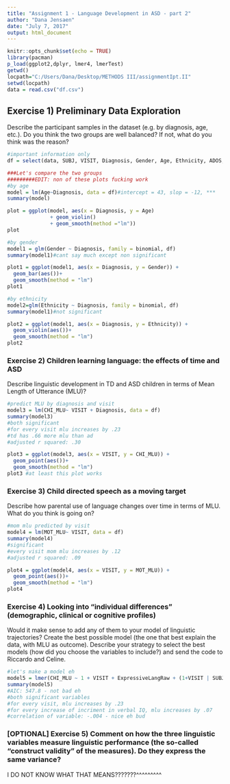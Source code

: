 ```yaml
---
title: "Assignment 1 - Language Development in ASD - part 2"
author: "Dana Jensaen"
date: "July 7, 2017"
output: html_document
---
```


```r
knitr::opts_chunk$set(echo = TRUE)
library(pacman)
p_load(ggplot2,dplyr, lmer4, lmerTest)
getwd()
locpath="C:/Users/Dana/Desktop/METHODS III/assignmentIpt.II"
setwd(locpath)
data = read.csv("df.csv")

```
## Exercise 1) Preliminary Data Exploration

Describe the participant samples in the dataset (e.g. by diagnosis, age, etc.). Do you think the two groups are well balanced? If not, what do you think was the reason?
```r
#important information only
df = select(data, SUBJ, VISIT, Diagnosis, Gender, Age, Ethnicity, ADOS, MullenRaw, ExpressiveLangRaw, CHI_MLU, types_CHI, tokens_CHI, MOT_MLU)

###Let's compare the two groups
#########EDIT: non of these plots fucking work
#by age
model = lm(Age~Diagnosis, data = df)#intercept = 43, slop = -12, ***
summary(model)

plot = ggplot(model, aes(x = Diagnosis, y = Age) 
              + geom_violin()
              + geom_smooth(method ="lm"))
plot

#by gender
model1 = glm(Gender ~ Diagnosis, family = binomial, df)
summary(model1)#cant say much except non significant

plot1 = ggplot(model1, aes(x = Diagnosis, y = Gender)) + 
  geom_bar(aes())+
  geom_smooth(method = "lm")
plot1

#by ethnicity
model2=glm(Ethnicity ~ Diagnosis, family = binomial, df)
summary(model1)#not significant

plot2 = ggplot(model1, aes(x = Diagnosis, y = Ethnicity)) + 
  geom_violin(aes())+
  geom_smooth(method = "lm")
plot2
```

### Exercise 2) Children learning language: the effects of time and ASD
Describe linguistic development in TD and ASD children in terms of Mean Length of Utterance (MLU)?
```r
#predict MLU by diagnosis and visit
model3 = lm(CHI_MLU~ VISIT + Diagnosis, data = df)
summary(model3)
#both significant
#for every visit mlu increases by .23
#td has .66 more mlu than ad
#adjusted r squared: .30

plot3 = ggplot(model3, aes(x = VISIT, y = CHI_MLU)) + 
  geom_point(aes())+
  geom_smooth(method = "lm")
plot3 #at least this plot works
```
### Exercise 3) Child directed speech as a moving target
Describe how parental use of language changes over time in terms of MLU. What do you think is going on?
```r
#mom mlu predicted by visit
model4 = lm(MOT_MLU~ VISIT, data = df)
summary(model4)
#significant
#every visit mom mlu increases by .12
#adjusted r squared: .09

plot4 = ggplot(model4, aes(x = VISIT, y = MOT_MLU)) + 
  geom_point(aes())+
  geom_smooth(method = "lm")
plot4
```

### Exercise 4) Looking into "individual differences" (demographic, clinical or cognitive profiles)
Would it make sense to add any of them to your model of linguistic trajectories? Create the best possible model (the one that best explain the data, with MLU as outcome). Describe your strategy to select the best models (how did you choose the variables to include?) and send the code to Riccardo and Celine.

```r
#let's make a model eh
model5 = lmer(CHI_MLU ~ 1 + VISIT + ExpressiveLangRaw + (1+VISIT | SUBJ), df, REML = F)
summary(model5)
#AIC: 547.8 - not bad eh
#both significant variables
#for every visit, mlu increases by .23
#for every increase of incriment in verbal IQ, mlu increases by .07
#correlation of variable: -.004 - nice eh bud
```
### [OPTIONAL] Exercise 5) Comment on how the three linguistic variables measure linguistic performance (the so-called "construct validity" of the measures). Do they express the same variance? 

I DO NOT KNOW WHAT THAT MEANS???????^^^^^^^^^


